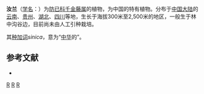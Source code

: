 {{Speciesbox 
| taxon = Stephania sinica
| authority = Diels, 1910
}}

'''汝兰'''（[[学名|学名]]：{{lang|la|''Stephania sinica''}}）为[[防已科|防已科]][[千金藤属|千金藤属]]的植物，为中国的特有植物。分布于[[中国大陆|中国大陆]]的[[云南|云南]]、[[贵州|贵州]]、[[湖北|湖北]]、[[四川|四川]]等地，生长于海拔300米至2,500米的地区，一般生于林中沟谷边，目前尚未由人工引种栽培。

其[[种加词|种加词]]''sinica''，意为“[[中华|中华]]的”。

== 参考文献 ==
<div class="references-small">
* {{cite web| url =http://www.bioinfo.cn/db05/KmzwSpecies.php?action=view&id=13520| title =汝兰| work =《中国高等植物数据库全库》| publisher =中国科学院微生物研究所| author =昆明植物研究所| accessdate =2009-02-24| deadurl =yes| archiveurl =https://web.archive.org/web/20160305060828/http://www.bioinfo.cn/db05/KmzwSpecies.php?action=view&id=13520| archivedate =2016-03-05}}
</div>
{{Taxonbar|from=Q11133562}}

[[Category:千金藤属|R]]
[[Category:1910年描述的植物|R]]
[[Category:中国特有植物|R]]